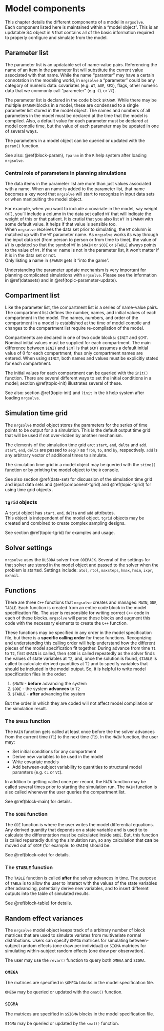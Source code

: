 # Model components

This chapter details the different components of a model in `mrgsolve`.  
Each component listed here is maintained within a "model object".  This is 
an updatable S4 object in `R` that contains all of the basic information 
required to properly configure and simulate from the model. 

## Parameter list {#component-param}

The parameter list is an updatable set of name-value pairs. Referencing the name 
of an item in the parameter list will substitute the current value associated 
with that name.  While the name "paramter" may have a certain connotation in 
the modeling world, in `mrgsolve` a "parameter" could be any category of 
numeric data: covariates (e.g. `WT`, `AGE`, `SEX`), flags, other numeric 
data that we commonly call "parameter" (e.g. `CL` or `VC`).  

The parameter list is declared in the code block `$PARAM`.  While there may 
be multiple `$PARAM` blocks in a model, these are condensed to a single 
parameter list stored in the model object.  The names and numbers of all 
parameters in the model must be declared at the time that the model is 
compiled.  Also, a default value for each parameter must be declared at 
model compile time, but the value of each parameter may be updated in 
one of several ways. 

The parameters in a model object can be queried or updated with the 
`param()` function.

See also: \@ref(block-param), `?param` in the `R` help system after 
loading `mrgsolve`.

### Central role of parameters in planning simulations
The data items in the parameter list are more than just values associated with 
a name.  When an name is added to the parameter list, that name becomes a key 
word that `mrgsolve` will start to recognize in input data sets or when 
manipulting the model object.  

For example, when you want to include a covariate in the model, say weight 
(`WT`), you'll include a column in the data set called `WT` that will indicate 
the weight of this or that patient.  It is crutial that you also list `WT` in 
`$PARAM` with some default value.  It helps if that value is sensible too.  
When `mrgsolve` receives the data set prior to simulating, the `WT` column 
is matched up with the `WT` parameter name.  As `mrgsolve` works its way 
through the input data set (from person to person or from time to time), 
the value of `WT` is updated so that the symbol `WT` in `$MAIN` or `$ODE` 
or `$TABLE` always points to the value of `WT`.  If the `WT` name is not 
in the parameter list, it won't matter if it is in the data set or not.  
Only listing a name in `$PARAM` gets it "into the game".  

Understanding the parameter update mechanism is very important for planning 
complicated simulations with `mrgsolve`.  Please see the information in 
\@ref(datasets) and in \@ref(topic-parameter-update).


## Compartment list {#component-init}
Like the parameter list, the compartment list is a series of name-value pairs.  
The compartment list defines the number, names, and initial values of each 
compartment in the model.     The names, numbers, and order of the compartment 
in a model is established at the time of model compile and changes to the 
compartment list require re-compilation of the model.  

Compartments are declared in one of two code blocks: `$INIT` and `$CMT`. 
Nominal initial values must be supplied for each compartment.  The main 
difference between `$INIT` and `$CMT` is that `$CMT` assumes a default 
initial value of 0 for each compartment; thus only compartment names are 
entered.  When using `$INIT`, both names and values must be explicitly stated 
for each compartment.  

The initial values for each compartment can be queried with the `init()` 
function.  There are several different ways to set the initial conditions 
in a model; section \@ref(topic-init) illustrates several of these.

See also: section \@ref(topic-init) and `?init` in the `R` help system after 
loading `mrgsolve`.

## Simulation time grid {#component-stime}

The `mrgsolve` model object stores the parameters for the series of 
time points to be output for a a simulation.  This is the default output 
time grid that will be used if not over-ridden by another mechanism.  

The elements of the simulation time grid are: `start`, `end`, `delta` and 
`add`.  `start`, `end`, `delta` are passed to `seq()` as `from`, `to`, and `by`, respectively. `add` is any arbitrary vector of additional times to simulate.  

The simulation time grid in a model object may be queried with the `stime()` 
function or by printing the model object to the `R` console. 

See also section \@ref(data-set) for discussion of the simulation time grid 
and input data sets and \@ref(component-tgrid) and \@ref(topic-tgrid) for 
using time grid objects . 


### `tgrid` objects {#component-tgrid}

A `tgrid` object has `start`, `end`, `delta` and `add` attributes.  
This object is independent of the model object.  `tgrid` objects may be 
created and combined to create complex sampling designs.

See section \@ref(topic-tgrid) for examples and usage.

## Solver settings
`mrgsolve` uses the `DLSODA` solver from `ODEPACK`. Several of the settings 
for that solver are stored in the model object and passed to the solver when
the problem is started.  Settings include: `atol`, `rtol`, `maxsteps`, `hmax`,
`hmin`, `ixpr`, `mxhnil`.  

## Functions

There are three `C++` functions that `mrgsolve` creates and manages: `MAIN`, 
`ODE`, `TABLE`. Each function is created from an entire code block in the model
specification file.  The user is responsible for writing correct `C++` code 
in each of these blocks.  `mrgsolve` will parse these blocks and augment this 
code with the necessary elements to create the `C++` function. 

These functions may be specified in any order in the model specification file, 
but there is a __specific calling order__ for these functions.  Recognizing 
and understanding this calling order will help understand how the different 
pieces of the model specification fit together.  During advance from time 
`T1` to `T2`, first `$MAIN` is called, then `$ODE` is called repeatedly as 
the solver finds the values of state variables at `T2`, and, once the solution 
is found, `$TABLE` is called to calculate derived quantities at `T2` and to 
specify variables that should be included in the model output.  So, it is 
helpful to write model specification files in the order:

1. `$MAIN`  - __before__ advancing the system
2. `$ODE`   - the system __advances__ to `T2`
3. `$TABLE` - __after__ advancing the system

But the order in which they are coded will not affect model compilation or the simulation result. 

### The `$MAIN` function

The `MAIN` function gets called at least once before the the solver advances 
from the current time (`T1`) to the next time (`T2`).  In the `MAIN` function, 
the user may:

* Set initial conditions for any compartment
* Derive new variables to be used in the model
* Write covariate models
* Add between-subject variability to quantities to structural model 
paramters (e.g. `CL` or `VC`).  

In addition to getting called once per record, the `MAIN` function may be 
called several times prior to starting the simulation run.  The `MAIN` 
function is also called whenever the user queries the compartment list. 

See \@ref(block-main) for details.


### The `$ODE` function

The `ODE` function is where the user writes the model differential equations.  
Any derived quantity that depends on a state variable and is used to to 
calculate the differentation must be calculated inside `$ODE`.  But, this 
function is called repeatedly during the simulation run, so any calculation 
that __can__ be moved out of `$ODE` (for example: to `$MAIN`) should be.  

See \@ref(block-ode) for details.


### The `$TABLE` function
The `TABLE` function is called __after__ the solver advances in time.  The 
purpose of `TABLE` is to allow the user to interact with the values of the 
state variables after advancing, potentially derive new variables, and to 
insert different outputs into the table of simulated results. 

See \@ref(block-table) for details.


## Random effect variances
The `mrgsolve` model object keeps track of a arbitrary number of block 
matrices that are used to simulate variates from multivariate normal 
distributions.  Users can specify `OMEGA` matrices for simulating 
between-subject random effects (one draw per individual) or `SIGMA` 
matrices for simulating within-subject random effects (one draw per 
observation).  

The user may use the `revar()` function to query both `OMEGA` and `SIGMA`.

### `OMEGA`
The matrices are specified in `$OMEGA` blocks in the model specification file. 

`OMEGA` may be queried or updated with the `omat()` function. 

### `SIGMA`
The matrices are specified in `$SIGMA` blocks in the model specification file.  

`SIGMA` may be queried or updated by the `smat()` function. 

